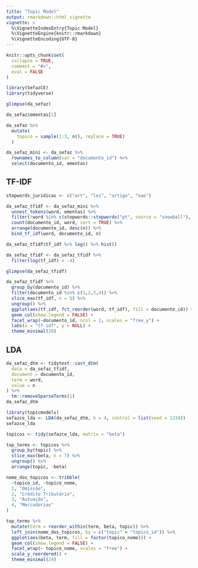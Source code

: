 ```yaml
---
title: "Topic Model"
output: rmarkdown::html_vignette
vignette: >
  %\VignetteIndexEntry{Topic Model}
  %\VignetteEngine{knitr::rmarkdown}
  %\VignetteEncoding{UTF-8}
---
```


```r
knitr::opts_chunk$set(
  collapse = TRUE,
  comment = "#>", 
  eval = FALSE
)
```

```r
library(SefazCE)
library(tidyverse)
```

```r
glimpse(da_sefaz)
```

```r
da_sefaz$ementas[1]
```

```r
da_sefaz %>%
  mutate(
    topico = sample(1:3, n(), replace = TRUE)
  )
```


```r
da_sefaz_mini <- da_sefaz %>% 
  rownames_to_column(var = "documento_id") %>%
  select(documento_id, ementas)
```

## TF-IDF

```r
stopwords_juridicas <- c("art", "lei", "artigo", "nao")

da_sefaz_tfidf <- da_sefaz_mini %>%
  unnest_tokens(word, ementas) %>%
  filter(!word %in% c(stopwords::stopwords("pt", source = "snowball"), stopwords_juridicas)) %>%
  count(documento_id, word, sort = TRUE) %>%
  arrange(documento_id, desc(n)) %>%
  bind_tf_idf(word, documento_id, n)

da_sefaz_tfidf$tf_idf %>% log() %>% hist()

da_sefaz_tfidf <- da_sefaz_tfidf %>%
  filter(log(tf_idf) > -4)

glimpse(da_sefaz_tfidf)
```


```r
da_sefaz_tfidf %>%
  group_by(documento_id) %>%
  filter(documento_id %in% c(1,2,3,4)) %>%
  slice_max(tf_idf, n = 5) %>%
  ungroup() %>%
  ggplot(aes(tf_idf, fct_reorder(word, tf_idf), fill = documento_id)) +
  geom_col(show.legend = FALSE) +
  facet_wrap(~documento_id, ncol = 2, scales = "free_y") +
  labs(x = "tf-idf", y = NULL) +
  theme_minimal(20)
```

## LDA

```r
da_sefaz_dtm <- tidytext::cast_dtm(
  data = da_sefaz_tfidf, 
  document = documento_id, 
  term = word, 
  value = n
) %>% 
  tm::removeSparseTerms(1)
da_sefaz_dtm 
```


```r
library(topicmodels)
sefazce_lda <- LDA(da_sefaz_dtm, k = 4, control = list(seed = 1234))
sefazce_lda
```

```r
topicos <- tidy(sefazce_lda, matrix = "beta")

top_terms <- topicos %>%
  group_by(topic) %>%
  slice_max(beta, n = 7) %>% 
  ungroup() %>%
  arrange(topic, -beta)

nome_dos_topicos <- tribble(
  ~topico_id, ~topico_nome,
  1, "Omissão",
  2, "Crédito Tributário",
  3, "Autuação",
  4, "Mercadorias"
)

top_terms %>%
  mutate(term = reorder_within(term, beta, topic)) %>%
  left_join(nome_dos_topicos, by = c("topic" = "topico_id")) %>%
  ggplot(aes(beta, term, fill = factor(topico_nome))) +
  geom_col(show.legend = FALSE) +
  facet_wrap(~ topico_nome, scales = "free") +
  scale_y_reordered() +
  theme_minimal(24)
```

